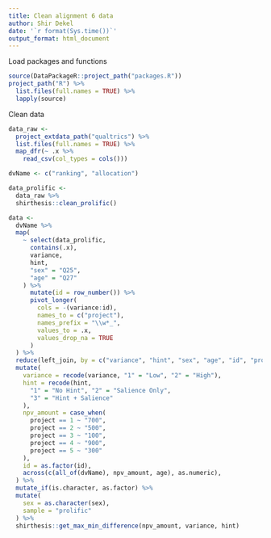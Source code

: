 ```yaml
---
title: Clean alignment 6 data
author: Shir Dekel
date: '`r format(Sys.time())`'
output_format: html_document
---
```


Load packages and functions

```r
source(DataPackageR::project_path("packages.R"))
project_path("R") %>%
  list.files(full.names = TRUE) %>%
  lapply(source)
```

Clean data

```r
data_raw <-
  project_extdata_path("qualtrics") %>%
  list.files(full.names = TRUE) %>%
  map_dfr(~ .x %>%
    read_csv(col_types = cols()))

dvName <- c("ranking", "allocation")

data_prolific <-
  data_raw %>%
  shirthesis::clean_prolific()

data <-
  dvName %>%
  map(
    ~ select(data_prolific,
      contains(.x),
      variance,
      hint,
      "sex" = "Q25",
      "age" = "Q27"
    ) %>%
      mutate(id = row_number()) %>%
      pivot_longer(
        cols = -(variance:id),
        names_to = c("project"),
        names_prefix = "\\w*_",
        values_to = .x,
        values_drop_na = TRUE
      )
  ) %>%
  reduce(left_join, by = c("variance", "hint", "sex", "age", "id", "project")) %>%
  mutate(
    variance = recode(variance, "1" = "Low", "2" = "High"),
    hint = recode(hint,
      "1" = "No Hint", "2" = "Salience Only",
      "3" = "Hint + Salience"
    ),
    npv_amount = case_when(
      project == 1 ~ "700",
      project == 2 ~ "500",
      project == 3 ~ "100",
      project == 4 ~ "900",
      project == 5 ~ "300"
    ),
    id = as.factor(id),
    across(c(all_of(dvName), npv_amount, age), as.numeric),
  ) %>%
  mutate_if(is.character, as.factor) %>%
  mutate(
    sex = as.character(sex),
    sample = "prolific"
  ) %>%
  shirthesis::get_max_min_difference(npv_amount, variance, hint)
```

